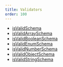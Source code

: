 ```yaml
---
title: Validators
order: 100
---
```


- [isValidSchema](/schema/api/validators/isValidSchema)
- [isValidArraySchema](/schema/api/validators/isValidArraySchema)
- [isValidBooleanSchema](/schema/api/validators/isValidBooleanSchema)
- [isValidEnumSchema](/schema/api/validators/isValidEnumSchema)
- [isValidNumberSchema](/schema/api/validators/isValidNumberSchema)
- [isValidObjectSchema](/schema/api/validators/isValidObjectSchema)
- [isValidStringSchema](/schema/api/validators/isValidStringSchema)
